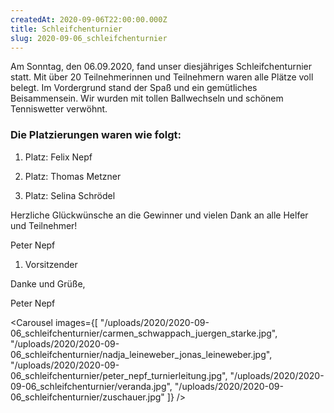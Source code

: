 ```yaml
---
createdAt: 2020-09-06T22:00:00.000Z
title: Schleifchenturnier
slug: 2020-09-06_schleifchenturnier
---
```

Am Sonntag, den 06.09.2020, fand unser diesjähriges Schleifchenturnier statt. Mit über 20 Teilnehmerinnen und Teilnehmern waren alle Plätze voll belegt. Im Vordergrund stand der Spaß und ein gemütliches Beisammensein. Wir wurden mit tollen Ballwechseln und schönem Tenniswetter verwöhnt.

### Die Platzierungen waren wie folgt:

1. Platz: Felix Nepf

2. Platz: Thomas Metzner

3. Platz: Selina Schrödel

Herzliche Glückwünsche an die Gewinner und vielen Dank an alle Helfer und Teilnehmer!

Peter Nepf  
1. Vorsitzender

Danke und Grüße,

Peter Nepf

<Carousel images={[
    "/uploads/2020/2020-09-06_schleifchenturnier/carmen_schwappach_juergen_starke.jpg",
    "/uploads/2020/2020-09-06_schleifchenturnier/nadja_leineweber_jonas_leineweber.jpg",
    "/uploads/2020/2020-09-06_schleifchenturnier/peter_nepf_turnierleitung.jpg",
    "/uploads/2020/2020-09-06_schleifchenturnier/veranda.jpg",
    "/uploads/2020/2020-09-06_schleifchenturnier/zuschauer.jpg"
]} />
